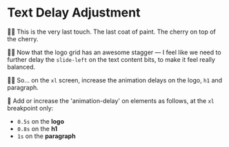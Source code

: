 # Text Delay Adjustment

👨‍💼 This is the very last touch. The last coat of paint. The cherry on top of the cherry.

👨‍💼 Now that the logo grid has an awesome stagger — I feel like we need to further delay the `slide-left` on the text content bits, to make it feel really balanced.

👨‍💼 So... on the `xl` screen, increase the animation delays on the logo, `h1` and paragraph.

🐨 Add or increase the 'animation-delay' on elements as follows, at the `xl` breakpoint only:

- `0.5s` on the **logo**
- `0.8s` on the **h1**
- `1s` on the **paragraph**
